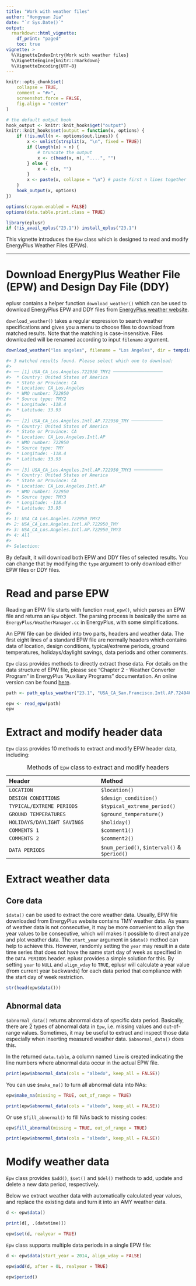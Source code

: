 ```yaml
---
title: "Work with weather files"
author: "Hongyuan Jia"
date: "`r Sys.Date()`"
output:
  rmarkdown::html_vignette:
    df_print: "paged"
    toc: true
vignette: >
  %\VignetteIndexEntry{Work with weather files}
  %\VignetteEngine{knitr::rmarkdown}
  %\VignetteEncoding{UTF-8}
---
```


```r
knitr::opts_chunk$set(
    collapse = TRUE,
    comment = "#>",
    screenshot.force = FALSE,
    fig.align = "center"
)

# the default output hook
hook_output <- knitr::knit_hooks$get("output")
knitr::knit_hooks$set(output = function(x, options) {
    if (!is.null(n <- options$out.lines)) {
        x <- unlist(strsplit(x, "\n", fixed = TRUE))
        if (length(x) > n) {
            # truncate the output
            x <- c(head(x, n), "....", "")
        } else {
            x <- c(x, "")
        }
        x <- paste(x, collapse = "\n") # paste first n lines together
    }
    hook_output(x, options)
})

options(crayon.enabled = FALSE)
options(data.table.print.class = TRUE)

library(eplusr)
if (!is_avail_eplus("23.1")) install_eplus("23.1")
```

This vignette introduces the `Epw` class which is designed to read and modify
EnergyPlus Weather Files (EPWs).

---

# Download EnergyPlus Weather File (EPW) and Design Day File (DDY)

eplusr contains a helper function `download_weather()` which can be used to
download EnergyPlus EPW and DDY files from [EnergyPlus weather
website](https://energyplus.net/weather).

`download_weather()` takes a regular expression to search weather
specifications and gives you a menu to choose files to download from matched
results. Note that the matching is case-insensitive. Files downloaded will be
renamed according to input `filename` argument.

```r
download_weather("los angeles", filename = "Los Angeles", dir = tempdir())

#> 3 matched results found. Please select which one to download:
#>
#> ── [1] USA_CA_Los.Angeles.722950_TMY2 ───────────────────
#>  * Country: United States of America
#>  * State or Province: CA
#>  * Location: CA_Los.Angeles
#>  * WMO number: 722950
#>  * Source type: TMY2
#>  * Longitude: -118.4
#>  * Latitude: 33.93
#>
#> ── [2] USA_CA_Los.Angeles.Intl.AP.722950_TMY ────────────
#>  * Country: United States of America
#>  * State or Province: CA
#>  * Location: CA_Los.Angeles.Intl.AP
#>  * WMO number: 722950
#>  * Source type: TMY
#>  * Longitude: -118.4
#>  * Latitude: 33.93
#>
#> ── [3] USA_CA_Los.Angeles.Intl.AP.722950_TMY3 ───────────
#>  * Country: United States of America
#>  * State or Province: CA
#>  * Location: CA_Los.Angeles.Intl.AP
#>  * WMO number: 722950
#>  * Source type: TMY3
#>  * Longitude: -118.4
#>  * Latitude: 33.93
#>
#> 1: USA_CA_Los.Angeles.722950_TMY2
#> 2: USA_CA_Los.Angeles.Intl.AP.722950_TMY
#> 3: USA_CA_Los.Angeles.Intl.AP.722950_TMY3
#> 4: All
#>
#> Selection:
```

By default, it will download both EPW and DDY files of selected results. You
can change that by modifying the `type` argument to only download either EPW
files or DDY files.

# Read and parse EPW

Reading an EPW file starts with function `read_epw()`, which parses an EPW
file and returns an `Epw` object. The parsing process is basically the same as
`EnergyPlus/WeatherManager.cc` in EnergyPlus, with some simplifications.

An EPW file can be divided into two parts, headers and weather data. The
first eight lines of a standard EPW file are normally headers which contains
data of location, design conditions, typical/extreme periods, ground
temperatures, holidays/daylight savings, data periods and other comments.

`Epw` class provides methods to directly extract those data. For details on
the data structure of EPW file, please see "Chapter 2 - Weather Converter
Program" in EnergyPlus "Auxiliary Programs" documentation. An online version
can be found [here](https://bigladdersoftware.com/epx/docs/).

```r
path <- path_eplus_weather("23.1", "USA_CA_San.Francisco.Intl.AP.724940_TMY3.epw")

epw <- read_epw(path)
epw
```

# Extract and modify header data

`Epw` class provides 10 methods to extract and modify EPW header data, including:

| Header                      | Method                                       |
| :---                        | :---                                         |
| `LOCATION`                  | `$location()`                                |
| `DESIGN CONDITIONS`         | `$design_condition()`                        |
| `TYPICAL/EXTREME PERIODS`   | `$typical_extreme_period()`                  |
| `GROUND TEMPERATURES`       | `$ground_temperature()`                      |
| `HOLIDAYS/DAYLIGHT SAVINGS` | `$holiday()`                                 |
| `COMMENTS 1`                | `$comment1()`                                |
| `COMMENTS 2`                | `$comment2()`                                |
| `DATA PERIODS`              | `$num_period()`, `$interval()` & `$period()` |

Table: Methods of `Epw` class to extract and modify headers

# Extract weather data

## Core data

`$data()` can be used to extract the core weather data.
Usually, EPW file downloaded from EnergyPlus website contains TMY weather data.
As years of weather data is not consecutive, it may be more convenient to align
the year values to be consecutive, which will makes it possible to direct
analyze and plot weather data. The `start_year` argument in `$data()` method
can help to achieve this. However, randomly setting the `year` may result in a
date time series that does not have the same start day of week as specified in
the `DATA PERIODS` header.  eplusr provides a simple solution for this. By
setting `year` to `NULL` and `align_wday` to `TRUE`, eplusr will calculate a
year value (from current year backwards) for each data period that compliance
with the start day of week restriction.

```r
str(head(epw$data()))
```

## Abnormal data

`$abnormal_data()` returns abnormal data of specific data period.
Basically, there are 2 types of abnormal data in `Epw`, i.e. missing
values and out-of-range values. Sometimes, it may be useful to
extract and inspect those data especially when inserting measured
weather data. `$abnormal_data()` does this.

In the returned `data.table`, a column named `line` is created indicating the
line numbers where abnormal data occur in the actual EPW file.

```r
print(epw$abnormal_data(cols = "albedo", keep_all = FALSE))
```

You can use `$make_na()` to turn all abnormal data into NAs:

```r
epw$make_na(missing = TRUE, out_of_range = TRUE)

print(epw$abnormal_data(cols = "albedo", keep_all = FALSE))
```

Or use `$fill_abnormal()` to fill NAs back to missing codes:

```r
epw$fill_abnormal(missing = TRUE, out_of_range = TRUE)

print(epw$abnormal_data(cols = "albedo", keep_all = FALSE))
```

# Modify weather data

`Epw` class provides `$add()`, `$set()` and `$del()` methods to add, update and
delete a new data period, respectively.

Below we extract weather data with automatically calculated year values, and
replace the existing data and turn it into an AMY weather data.

```r
d <- epw$data()

print(d[, .(datetime)])

epw$set(d, realyear = TRUE)
```

`Epw` class supports multiple data periods in a single EPW file:

```r
d <- epw$data(start_year = 2014, align_wday = FALSE)

epw$add(d, after = 0L, realyear = TRUE)

epw$period()
```

